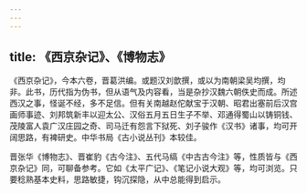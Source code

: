 ```yaml
---
---
---
```

title: 《西京杂记》、《博物志》
---



《西京杂记》，今本六卷，晋葛洪编。或题汉刘歆撰，或以为南朝梁吴均撰，均非。此书，历代指为伪书，但从语气及内容看，当是杂抄汉魏六朝佚史而成。所述西汉之事，怪诞不经，多不足信。但有关南越赵佗献宝于汉朝、昭君出塞前后汉宫画师事迹、刘邦筑新丰以迎太公、汉俗五月五日生子不举、邓通得蜀山以铸铜钱、茂陵富人袁广汉庄园之奇、司马迁有怨言下狱死、刘子骏作《汉书》诸事，均可开阔思路，有裨研史。中华书局《古小说丛刊》本较佳。

晋张华《博物志》、晋崔豹《古今注》、五代马缟《中古古今注》等，性质皆与《西京杂记》同，可聊备参考。它如《太平广记》、《笔记小说大观》等，均可浏览。只要稔熟基本史料，思路敏捷，钩沉探隐，从中总能得到启示。